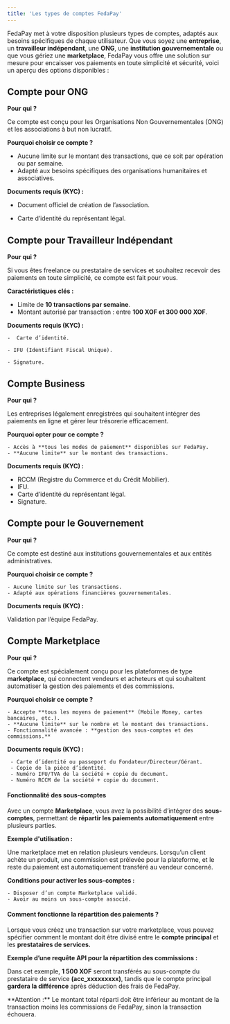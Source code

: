 ```yaml
---
title: 'Les types de comptes FedaPay'
---
```


FedaPay met à votre disposition plusieurs types de comptes, adaptés aux besoins spécifiques de chaque utilisateur. Que vous soyez une **entreprise**, un **travailleur indépendant**, une **ONG**, une **institution gouvernementale** ou que vous gériez une **marketplace**, FedaPay vous offre une solution sur mesure pour encaisser vos paiements en toute simplicité et sécurité, voici un aperçu des options disponibles :

## Compte pour ONG

**Pour qui ?**

Ce compte est conçu pour les Organisations Non Gouvernementales (ONG) et les associations à but non lucratif.
 
**Pourquoi choisir ce compte ?**

   - Aucune limite sur le montant des transactions, que ce soit par opération ou par semaine.
   - Adapté aux besoins spécifiques des organisations humanitaires et associatives.
     
**Documents requis (KYC) :**

   - Document officiel de création de l’association.
    
   - Carte d’identité du représentant légal.

## Compte pour Travailleur Indépendant

**Pour qui ?**

 Si vous êtes freelance ou prestataire de services et souhaitez recevoir des paiements en toute simplicité, ce compte est fait pour vous.
 
**Caractéristiques clés :**

   - Limite de **10 transactions par semaine**.
   - Montant autorisé par transaction : entre **100 XOF et 300 000 XOF**.
     
**Documents requis (KYC) :**

    -  Carte d’identité.
     
    - IFU (Identifiant Fiscal Unique).
     
    - Signature.

## Compte Business

**Pour qui ?**

 Les entreprises légalement enregistrées qui souhaitent intégrer des paiements en ligne et gérer leur trésorerie efficacement.
 
**Pourquoi opter pour ce compte ?**

    - Accès à **tous les modes de paiement** disponibles sur FedaPay.
    - **Aucune limite** sur le montant des transactions.
  
**Documents requis (KYC) :**

   - RCCM (Registre du Commerce et du Crédit Mobilier).
   - IFU.
   - Carte d’identité du représentant légal.
   - Signature.

## Compte pour le Gouvernement

**Pour qui ?**

 Ce compte est destiné aux institutions gouvernementales et aux entités administratives.
 
**Pourquoi choisir ce compte ?**

    - Aucune limite sur les transactions.
    - Adapté aux opérations financières gouvernementales.
    
**Documents requis (KYC) :**

Validation par l’équipe FedaPay.

## Compte Marketplace

**Pour qui ?**

 Ce compte est spécialement conçu pour les plateformes de type **marketplace**, qui connectent vendeurs et acheteurs et qui souhaitent automatiser la gestion des paiements et des commissions.
 
**Pourquoi choisir ce compte ?**

    - Accepte **tous les moyens de paiement** (Mobile Money, cartes bancaires, etc.).
    - **Aucune limite** sur le nombre et le montant des transactions.
    - Fonctionnalité avancée : **gestion des sous-comptes et des commissions.**
  
**Documents requis (KYC) :**

     - Carte d’identité ou passeport du Fondateur/Directeur/Gérant.
     - Copie de la pièce d’identité.
     - Numéro IFU/TVA de la société + copie du document.
     - Numéro RCCM de la société + copie du document.

#### Fonctionnalité des sous-comptes

Avec un compte **Marketplace**, vous avez la possibilité d’intégrer des **sous-comptes**, permettant de **répartir les paiements automatiquement** entre plusieurs parties.

**Exemple d'utilisation :**

Une marketplace met en relation plusieurs vendeurs. Lorsqu’un client achète un produit, une commission est prélevée pour la plateforme, et le reste du paiement est automatiquement transféré au vendeur concerné.

**Conditions pour activer les sous-comptes :**

    - Disposer d’un compte Marketplace validé.
    - Avoir au moins un sous-compte associé.
    
#### Comment fonctionne la répartition des paiements ?

Lorsque vous créez une transaction sur votre marketplace, vous pouvez spécifier comment le montant doit être divisé entre le **compte principal** et les **prestataires de services.**

**Exemple d’une requête API pour la répartition des commissions :**

Dans cet exemple, **1 500 XOF** seront transférés au sous-compte du prestataire de service **(acc_xxxxxxxxx)**, tandis que le compte principal **gardera la différence** après déduction des frais de FedaPay.

<Warning>
**Attention :** Le montant total réparti doit être inférieur au montant de la transaction moins les commissions de FedaPay, sinon la transaction échouera.</Warning>
 
